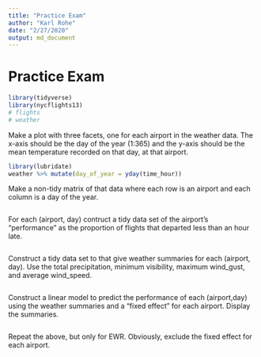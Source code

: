 ```yaml
---
title: "Practice Exam"
author: "Karl Rohe"
date: "2/27/2020"
output: md_document
---
```


# Practice Exam

```r
library(tidyverse)
library(nycflights13)
# flights
# weather
```


Make a plot with three facets, one for each airport in the weather data.  The x-axis should be the day of the year (1:365) and the y-axis should be the mean temperature recorded on that day, at that airport.
```r
library(lubridate)
weather %>% mutate(day_of_year = yday(time_hour))
```


Make a non-tidy matrix of that data where each row is an airport and each column is a day of the year.  

```r

```


For each (airport, day) contruct a tidy data set of the airport's "performance" as the proportion of flights that departed less than an hour late. 
```r
```

Construct a tidy data set to that give weather summaries for each (airport, day).  Use the total precipitation, minimum visibility, maximum wind_gust, and average wind_speed.  
```r
```

Construct a linear model to predict the performance of each (airport,day) using the weather summaries and a "fixed effect" for each airport.  Display the summaries.  
```r
```

Repeat the above, but only for EWR.  Obviously, exclude the fixed effect for each airport.
```r
```